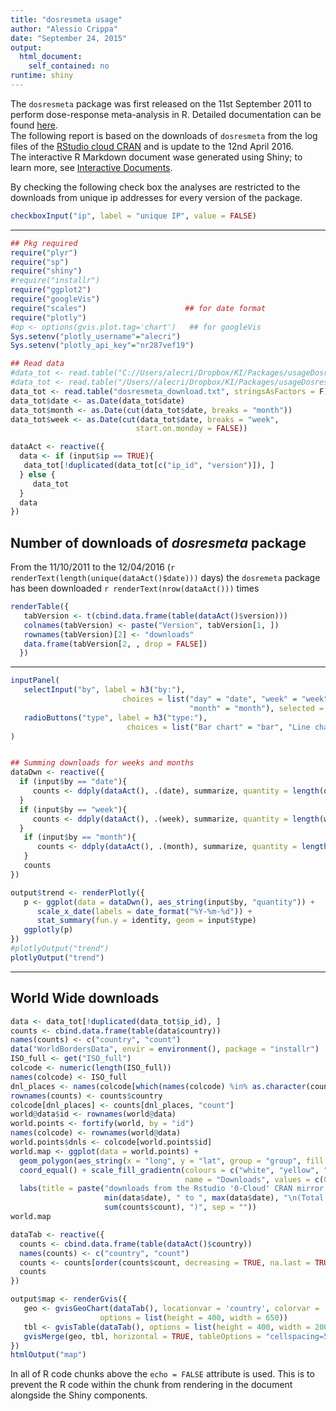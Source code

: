 ```yaml
---
title: "dosresmeta usage"
author: "Alessio Crippa"
date: "September 24, 2015"
output:
  html_document:
    self_contained: no
runtime: shiny
---
```



The `dosresmeta` package was first released on the 11st September 2011 to perform dose-response meta-analysis in R. Detailed documentation can be found [here](https://cran.r-project.org/web/packages/dosresmeta/dosresmeta.pdf).  
The following report is based on the downloads of `dosresmeta` from the log files of the [RStudio cloud CRAN](http://cran-logs.rstudio.com/) and is update to the 12nd April 2016.  
The interactive R Markdown document wase generated using Shiny; to learn more, see [Interactive Documents](http://rmarkdown.rstudio.com/authoring_shiny.html).

By checking the following check box the analyses are restricted to the downloads from unique ip addresses for every version of the package.
```r
checkboxInput("ip", label = "unique IP", value = FALSE)
```


--------------------------------------------------------------------------------

```r
## Pkg required
require("plyr")
require("sp")
require("shiny")
#require("installr")
require("ggplot2")
require("googleVis")
require("scales")                      ## for date format
require("plotly")
#op <- options(gvis.plot.tag='chart')   ## for googleVis
Sys.setenv("plotly_username"="alecri")
Sys.setenv("plotly_api_key"="nr287vef19")

## Read data
#data_tot <- read.table("C://Users/alecri/Dropbox/KI/Packages/usageDosresmeta/dosresmeta_download.txt", stringsAsFactors = F)
#data_tot <- read.table("/Users//alecri/Dropbox/KI/Packages/usageDosresmeta/dosresmeta_download.txt", stringsAsFactors = F)
data_tot <- read.table("dosresmeta_download.txt", stringsAsFactors = F)
data_tot$date <- as.Date(data_tot$date)
data_tot$month <- as.Date(cut(data_tot$date, breaks = "month"))
data_tot$week <- as.Date(cut(data_tot$date, breaks = "week",
                            start.on.monday = FALSE))

dataAct <- reactive({
  data <- if (input$ip == TRUE){
   data_tot[!duplicated(data_tot[c("ip_id", "version")]), ]
  } else {
     data_tot
  }
  data
})

```


## Number of downloads of *dosresmeta* package

From the 11/10/2011 to the 12/04/2016 (`r renderText(length(unique(dataAct()$date)))` days) the `dosremeta` package has been downloaded `r renderText(nrow(dataAct()))` times

```r
renderTable({
   tabVersion <- t(cbind.data.frame(table(dataAct()$version)))
   colnames(tabVersion) <- paste("Version", tabVersion[1, ])
   rownames(tabVersion)[2] <- "downloads"
   data.frame(tabVersion[2, , drop = FALSE])
  })
```

--------------------------------------------------------------------------------

```r
inputPanel(
   selectInput("by", label = h3("by:"), 
                         choices = list("day" = "date", "week" = "week",
                                        "month" = "month"), selected = "week"),
   radioButtons("type", label = h3("type:"),
                          choices = list("Bar chart" = "bar", "Line chart" = "line"), selected = "bar")
)


## Summing downloads for weeks and months
dataDwn <- reactive({
  if (input$by == "date"){
     counts <- ddply(dataAct(), .(date), summarize, quantity = length(date))
  }
  if (input$by == "week"){
     counts <- ddply(dataAct(), .(week), summarize, quantity = length(week))
  }
   if (input$by == "month"){
      counts <- ddply(dataAct(), .(month), summarize, quantity = length(month))
   }
   counts
})

output$trend <- renderPlotly({
   p <- ggplot(data = dataDwn(), aes_string(input$by, "quantity")) +
      scale_x_date(labels = date_format("%Y-%m-%d")) +
      stat_summary(fun.y = identity, geom = input$type)
   ggplotly(p)
})
#plotlyOutput("trend")
plotlyOutput("trend")
```

--------------------------------------------------------------------------------

## World Wide downloads

```r
data <- data_tot[!duplicated(data_tot$ip_id), ]
counts <- cbind.data.frame(table(data$country))
names(counts) <- c("country", "count")
data("WorldBordersData", envir = environment(), package = "installr")
ISO_full <- get("ISO_full")
colcode <- numeric(length(ISO_full))
names(colcode) <- ISO_full
dnl_places <- names(colcode[which(names(colcode) %in% as.character(counts$country))])
rownames(counts) <- counts$country
colcode[dnl_places] <- counts[dnl_places, "count"]
world@data$id <- rownames(world@data)
world.points <- fortify(world, by = "id")
names(colcode) <- rownames(world@data)
world.points$dnls <- colcode[world.points$id]
world.map <- ggplot(data = world.points) + 
  geom_polygon(aes_string(x = "long", y = "lat", group = "group", fill = "dnls"), color = "black") +
  coord_equal() + scale_fill_gradientn(colours = c("white", "yellow", "red"), 
                                       name = "Downloads", values = c(0, 0.25, 1)) + 
  labs(title = paste("downloads from the Rstudio '0-Cloud' CRAN mirror by country\nfrom ",
                     min(data$date), " to ", max(data$date), "\n(Total downloads: ",
                     sum(counts$count), ")", sep = ""))
world.map
```

```r
dataTab <- reactive({
  counts <- cbind.data.frame(table(dataAct()$country))
  names(counts) <- c("country", "count")
  counts <- counts[order(counts$count, decreasing = TRUE, na.last = TRUE), ]
  counts
})

output$map <- renderGvis({
   geo <- gvisGeoChart(dataTab(), locationvar = 'country', colorvar = 'count',
                    options = list(height = 400, width = 650))
   tbl <- gvisTable(dataTab(), options = list(height = 400, width = 200))
   gvisMerge(geo, tbl, horizontal = TRUE, tableOptions = "cellspacing=50")
})
htmlOutput("map")
```





In all of R code chunks above the `echo = FALSE` attribute is used. This is to prevent the R code within the chunk from rendering in the document alongside the Shiny components.




